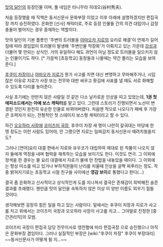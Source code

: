 [[맛의 달인]]의 등장인물 이며, 풀 네임은 타니무라 히데오(谷村秀夫).

처음 등장했을 때 직책은 동서신문사 문화부장 이었고 이후 아래에 설명하겠지만 편집국장 까지 승진하였다. 온화한 [신사] 캐릭터로, 주로 등장 인물들 간의 의견 대립이나 감정 충돌이 벌어지는 경우 중재하는 역할이다. 

맛의 달인의 기본 플릇인 '주변의 트러블을 [[야마오카 지로]]의 요리로 해결'이 연재가 길어짐에 따라 끊임없이 트러블이 발생해 '주변인물 막장화'가 이뤄지고 있는 가운데 [[강성]]과 더불어 몇 안되는 상식인. 거의 유일하다 해도 과언이 아닐 정도로 트러블을 일으키지 않는 인물이기도 하다. [* 가끔씩 [초등학교] 동창들과 나올때는 약간 풀리는 모습을 보여준다.]
 
[[후쿠이 차장]]이나 [[야마오카 지로]]가 뭔가 사고를 치면 대신 변명하고 무마해주거나, 시덥잖은 이유로 지로가 사장 또는 전무와 대판 싸우고 홧김에 사표를 낼 때도 서로 화해할 수 있도록 다리를 놓아준다.

사실 초기에는 만만치 않은 사람일 것 같은 다소 날카로운 인상을 띠고 있었는데, '''1권 첫 에피소드에서는 아예 보스 캐릭터'''를 맡고 있다. 그런데 스토리가 진행되면서 노선이 변경된 것인지 완전히 유순한 인물로 바뀌어버렸다. 처음엔 적으로 나오다가 패배 후 가장 큰 조력자가 되는, 전형적인 첫 스테이지 보스형 캐릭터라고 할 수 있다. 

하긴 [[오오하라 사장]]에 [[코이즈미 국장]], 후쿠이 차장 세 명이 나란히 갈궈대는 마당에 한 명 정도는 이런 사람도 있어야, 안 그랬으면 지로는 일찌감치 동서신문사 때려치웠을지도?

그러나 [연어]요리 대결 편에서 지로와 유우코가 대립하여 제대로 된 작품이 나오지 않자 둘에게 역정을 내며 협력을 재촉하는 모습을 보이기도 한다. 이것도 연극. 그 이외에 정색을 한 경우는 물 요리 대결에서 지로가 물에 만 찬밥을 내놓았을 때이다. 그 이외에는 항상 미소를 띠고 있거나 부하직원들이 난리를 피울때 인상을 살짝 찌푸리는 정도. 작중 밝혀지기로는 초등학교 시절 친구들 사이에선 '''영감 보이'''로 통했다고 한다(...)

결국 좀 온화하고 신사적이고 상식적인게 도를 지나쳐서 결국은 존재감이 희박해진 슬픈 결과를 초래했다. 웬만큼 맛의 달인을 숙독하지 않은 이상 이 양반 이름도 외우기 힘들 것이다.

생각해보면 굉장히 힘든 일을 하고 있는 사람이다. 밑에서는 후쿠이 차장과 지로가 사고를 치고 위에서는 코이즈미 국장과 오오하라 사장이 사고를 치고... 그야말로 진정한 [중간관리직]의 모범.

코이즈미 국장이 편집국 담당 전무이사로 영전함에 따라 편집국장 으로 승진했으나 아직은 문화부장 겸임이다. 그러나 실질적인 부장은 [wiki:"후쿠이 차장" 후쿠이 부장대리] ~~동서신문사가 어떻게 될 지...~~
